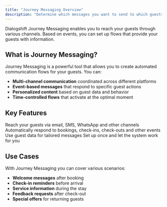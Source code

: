 ```yaml
---
title: "Journey Messaging Overview"
description: "Determine which messages you want to send to which guests through which channel at what time"
---
```


Dialogshift Journey Messaging enables you to reach your guests through various channels. Based on events, you can set up flows that provide your guests with information.

## What is Journey Messaging?

Journey Messaging is a powerful tool that allows you to create automated communication flows for your guests. You can:

- **Multi-channel communication** coordinated across different platforms
- **Event-based messages** that respond to specific guest actions
- **Personalized content** based on guest data and behavior
- **Time-controlled flows** that activate at the optimal moment

## Key Features

<CardGroup cols={2}>
  <Card title="Cross-Channel" icon="share-nodes">
    Reach your guests via email, SMS, WhatsApp and other channels
  </Card>
  <Card title="Event-Based" icon="bolt">
    Automatically respond to bookings, check-ins, check-outs and other events
  </Card>
  <Card title="Personalized" icon="user">
    Use guest data for tailored messages
  </Card>
  <Card title="Automated" icon="robot">
    Set up once and let the system work for you
  </Card>
</CardGroup>

## Use Cases

With Journey Messaging you can cover various scenarios:

- **Welcome messages** after booking
- **Check-in reminders** before arrival
- **Service information** during the stay
- **Feedback requests** after check-out
- **Special offers** for returning guests